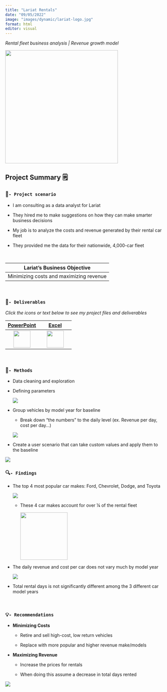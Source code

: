 ```yaml
---
title: "Lariat Rentals"
date: "09/05/2022"
image: "images/dynamic/lariat-logo.jpg"
format: html
editor: visual
---
```


*Rental fleet business analysis \| Revenue growth model*

[<img src="images/dynamic/lariat-logo.jpg" width="358px"/>](https://github.com/bradfordjohnson/lariat-rentals/blob/main/README.md)

## Project Summary 🗒️

### 🧭`- Project scenario`

-   I am consulting as a data analyst for Lariat

-   They hired me to make suggestions on how they can make smarter business decisions

-   My job is to analyze the costs and revenue generated by their rental car fleet

-   They provided me the data for their nationwide, 4,000-car fleet

<br>

| Lariat's Business Objective             |
|-----------------------------------------|
| Minimizing costs and maximizing revenue |

<br>

### 📂`- Deliverables`

*Click the icons or text below to see my project files and deliverables*

|                        [PowerPoint](https://1drv.ms/p/s!Ahpkb3AfX4xfhLwtwCAS3g6L6ZA6sQ?e=3JhUY6)                         |                           [Excel](https://1drv.ms/x/s!Ahpkb3AfX4xfhLw5nv0BCOoHdWSS5g?e=knZCre)                           |
|:----------------------------------:|:----------------------------------:|
| [<img src="images/static/filetype-pptx.svg" width="54px"/>](https://1drv.ms/p/s!Ahpkb3AfX4xfhLwtwCAS3g6L6ZA6sQ?e=3JhUY6) | [<img src="images/static/filetype-xlsx.svg" width="54px"/>](https://1drv.ms/x/s!Ahpkb3AfX4xfhLw5nv0BCOoHdWSS5g?e=knZCre) |

<br>

### 🔧`- Methods`

-   Data cleaning and exploration

-   Defining parameters

    <img src="images/dynamic/days-rented-1.png"/>

-   Group vehicles by model year for baseline

    -   Break down "the numbers" to the daily level (ex. Revenue per day, cost per day...)

    <img src="images/dynamic/baseline-table.png"/>

-   Create a user scenario that can take custom values and apply them to the baseline

<img src="images/dynamic/us-table.png"/>

### 🔍`- Findings`

-   The top 4 most popular car makes: Ford, Chevrolet, Dodge, and Toyota

    <img src="images/dynamic/top-car-makes.png"/>

    -   These 4 car makes account for over ¼ of the rental fleet

        <img src="images/dynamic/makes.png" height="150px"/>

-   The daily revenue and cost per car does not vary much by model year

    <img src="images/dynamic/baseline-chart.png"/>

-   Total rental days is not significantly different among the 3 different car model years

<br>

### 💡`- Recommendations`

-   **Minimizing Costs**

    -   Retire and sell high-cost, low return vehicles

    -   Replace with more popular and higher revenue make/models

-   **Maximizing Revenue**

    -   Increase the prices for rentals

    -   When doing this assume a decrease in total days rented

<img src="images/dynamic/us-chart.png"/>
